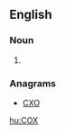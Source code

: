 ==English==

===Noun===
{{en-noun|?}}

# {{acronym of|cyclooxygenase}}

===Anagrams===
* [[CXO#English|CXO]]

[[hu:COX]]